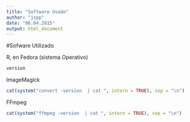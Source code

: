 ```yaml
---
title: "Software Usado"
author: "jspp"
date: "06.04.2015"
output: html_document
---
```



#Sofware Utilizado

R, en Fedora (sistema Operativo)

```r
version
```


ImageMagick
```r
cat(system("convert -version  | cat ", intern = TRUE), sep = "\n")

```

FFmpeg
```r
cat(system("ffmpeg -version  | cat ", intern = TRUE), sep = "\n")

```

